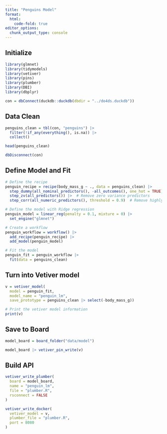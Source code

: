 ```yaml
---
title: "Penguins Model"
format:
  html:
    code-fold: true
editor_options: 
  chunk_output_type: console
---
```


## Initialize
```r
library(glmnet)
library(tidymodels)
library(vetiver)
library(pins)
library(plumber)
library(DBI)
library(dbplyr)

con = dbConnect(duckdb::duckdb(dbdir = "../do4ds.duckdb"))
```

## Data Clean
```r
penguins_clean = tbl(con, "penguins") |> 
  filter(!if_any(everything(), is.na)) |> 
  collect()

head(penguins_clean)

dbDisconnect(con)
```

## Define Model and Fit
```r
# Define the recipe
penguin_recipe = recipe(body_mass_g ~ ., data = penguins_clean) |> 
  step_dummy(all_nominal_predictors(), -all_outcomes(), one_hot = TRUE) |> 
  step_zv(all_predictors()) |>  # Remove zero variance predictors
  step_corr(all_numeric_predictors(), threshold = 0.9)  # Remove highly correlated predictors

# Define the model with Ridge regression
penguin_model = linear_reg(penalty = 0.1, mixture = 0) |> 
  set_engine("glmnet")

# Create a workflow
penguin_workflow = workflow() |> 
  add_recipe(penguin_recipe) |> 
  add_model(penguin_model)

# Fit the model
penguin_fit = penguin_workflow |> 
  fit(data = penguins_clean)
```

## Turn into Vetiver model
```r
v = vetiver_model(
  model = penguin_fit, 
  model_name = "penguin_lm",
  save_prototype = penguins_clean |> select(-body_mass_g))

# Print the vetiver model information
print(v)
```

## Save to Board
```r
model_board = board_folder("data/model")

model_board |> vetiver_pin_write(v)
```

## Build API
```r
vetiver_write_plumber(
  board = model_board,
  name = "penguin_lm",
  file = "plumber.R",
  rsconnect = FALSE
)

vetiver_write_docker(
  vetiver_model = v,
  plumber_file = "plumber.R",
  port = 8080
)
```